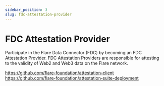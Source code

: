 ```yaml
---
sidebar_position: 3
slug: fdc-attestation-provider
---
```


# FDC Attestation Provider

Participate in the Flare Data Connector (FDC) by becoming an FDC Attestation Provider. FDC Attestation Providers are responsible for attesting to the validity of Web2 and Web3 data on the Flare network.

https://github.com/flare-foundation/attestation-client
https://github.com/flare-foundation/attestation-suite-deployment